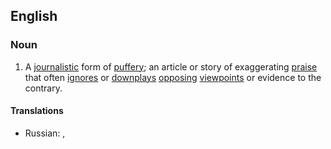 ==English==

===Noun===
{{en-noun|sg=puff piece}}

# A [[journalistic]] form of [[puffery]]; an article or story of exaggerating [[praise]] that often [[ignore]]s or [[downplay]]s [[opposing]] [[viewpoint]]s or evidence to the contrary.
====Translations====
{{trans-top|journalistic puffery}}
{{trans-mid}}
* Russian: {{t|ru|джинса|f|tr=džinsá|sc=Cyrl}}, {{t|ru|заказуха|f|tr=zakazúxa|sc=Cyrl}}
{{trans-bottom}}